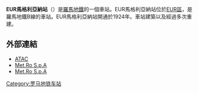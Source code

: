 {{Infobox station 
| name          = [[File:Logo_Metropolitane_Italia.svg|20px]] EUR Magliana
| type          = 
| style         = Rome Metro
| image         = 2013-02-14 Banchina EUR Magliana.jpg
| image_caption = 
| address       = [[EUR區|EUR區]]
| coordinates   = {{Coord|41|50|22|N|12|27|48|E|type:railwaystation_region:IT-RM|display=inline,title}}
| line          = [[File:Ferrovia_Roma-Lido.svg|20px]] [[Rome–Lido_railway|Rome–Lido railway]] <!-- Metro line information is detailed under "services" -->
| other         = 
| structure     = 地標
| platform      = 
| depth         = 
| levels        = 
| tracks        = 
| parking       = 
| bicycle       = 
| baggage_check = 
| opened        = 1924
| closed        =  
| rebuilt       = 
| electrified   = 
| ADA           = 
| code          = 
| owned         = 羅馬交通局
| zone          = 
| smartcardname =
| smartcardstatus =
| former        = 
| passengers    = 
| pass_year     = 
| pass_percent  = 
| pass_system   = 
| mpassengers   = 
| services      = 
| map_locator   = 
| web           = 
}}
'''EUR馬格利亞納站'''（{{lang-it|EUR Magliana}}）是[[羅馬地鐵|羅馬地鐵]]的一個車站。EUR馬格利亞納站位於[[EUR區|EUR區]]，是羅馬地鐵B線的車站。EUR馬格利亞納站開通於1924年。車站建築以及經過多次重建。
==外部連結==
{{Commonscat-inline|Metropolitana di Roma linea B - EUR Magliana}}
*[http://www.atac.roma.it/index.asp?p=1&i=56&o=0&a=4&tpg=9&NUM=FU02A&st=90153 ATAC]{{Wayback|url=http://www.atac.roma.it/index.asp?p=1&i=56&o=0&a=4&tpg=9&NUM=FU02A&st=90153 |date=20120215064035 }}
*[https://web.archive.org/web/20040316083320/http://www.metroroma.it/MetroRoma/HTML/IT/Servizi/Muoversi+a+Roma/MetroB.htm Met.Ro S.p.A]
*[http://www.metroroma.it/MetroRoma/HTML/IT/Servizi/Muoversi+a+Roma/RomaLido.htm Met.Ro S.p.A]{{Wayback|url=http://www.metroroma.it/MetroRoma/HTML/IT/Servizi/Muoversi+a+Roma/RomaLido.htm |date=20090330150133 }}
{{羅馬地鐵B線}}
[[Category:罗马地铁车站|Category:罗马地铁车站]]